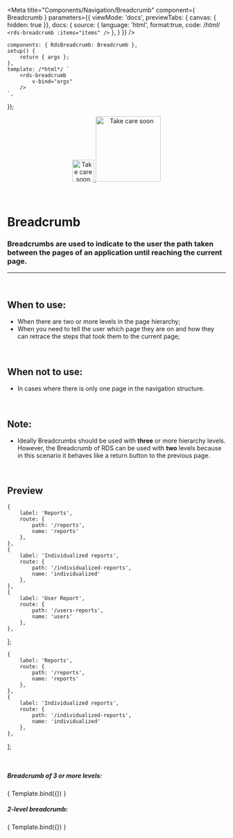 
<Meta
	title="Components/Navigation/Breadcrumb"
	component={ Breadcrumb }
	parameters={{
		viewMode: 'docs',
		previewTabs: { canvas: { hidden: true }},
		docs: {
			source: {
				language: 'html',
				format:true,
				code: /*html*/ 
`<rds-breadcrumb
	:items="items"
/>`
			},
		}
	}}
/>

	components: { RdsBreadcrumb: Breadcrumb },
	setup() {
		return { args };
	},
	template: /*html*/ `
		<rds-breadcrumb
			v-bind="args"
		/>
	`,
});

<div align="center" style={{display: 'flex'}}>
    <a href="https://rahulaher.netlify.app">
        <img src="../../../public/img/logo/glyph-black-colored.svg" alt="Take care soon" width="50" />
        <img src="../../../public/img/logo/word-black-colored.svg" alt="Take care soon" width="150" />
    </a>
</div>

<br />
<br />

# Breadcrumb

### Breadcrumbs are used to indicate to the user the path taken between the pages of an application until reaching the current page.
---
<br />

## When to use:
- When there are two or more levels in the page hierarchy;
- When you need to tell the user which page they are on and how they can retrace the steps that took them to the current page;

<br />

## When not to use:
- In cases where there is only one page in the navigation structure.

<br />

## Note:
- Ideally Breadcrumbs should be used with <b>three</b> or more hierarchy levels. However, the Breadcrumb of
RDS can be used with <b>two</b> levels because in this scenario it behaves like a return button to the previous page.

<br />

## Preview

	{
		label: 'Reports',
		route: {
			path: '/reports',
			name: 'reports'
		},
	},
	{
		label: 'Individualized reports',
		route: {
			path: '/individualized-reports',
			name: 'individualized'
		},
	},
	{
		label: 'User Report',
		route: {
			path: '/users-reports',
			name: 'users'
		},
	},
];

	{
		label: 'Reports',
		route: {
			path: '/reports',
			name: 'reports'
		},
	},
	{
		label: 'Individualized reports',
		route: {
			path: '/individualized-reports',
			name: 'individualized'
		},
	},
];

<br />

##### Breadcrumb of 3 or more levels:

<Canvas>
	<Story
		name="Breadcrumb"
		args={{
			items: items,
		}}
	>
		{ Template.bind({}) }
	</Story>
</Canvas>

<ArgsTable story="Breadcrumb" />

<br />

##### 2-level breadcrumb:

<Canvas>
	<Story
		name="two-level-breadcrumb"
		args={{
			items: items2,
		}}
	>
		{ Template.bind({}) }
	</Story>
</Canvas>